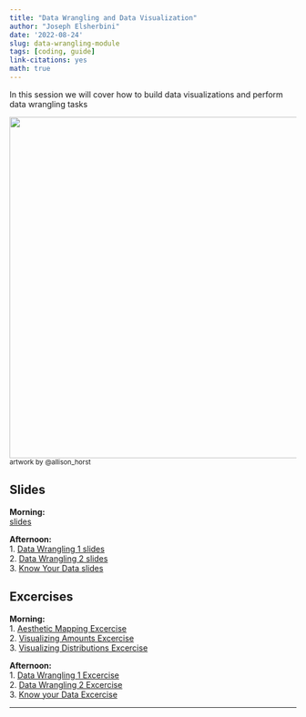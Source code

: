 ```yaml
---
title: "Data Wrangling and Data Visualization"
author: "Joseph Elsherbini"
date: '2022-08-24'
slug: data-wrangling-module
tags: [coding, guide]
link-citations: yes
math: true
---
```




In this session we will cover how to build data visualizations and perform data wrangling tasks

![](/modules/penguins.png){width=600px}  
<small>artwork by @allison_horst</small>

## Slides

**Morning:**  
[slides](/modules/data-visualization-and-data-wrangling.html)

**Afternoon:**  
1. [Data Wrangling 1 slides](/modules/data-wrangling-1.html)  
2. [Data Wrangling 2 slides](/modules/data-wrangling-2.html)  
3. [Know Your Data slides](/modules/know-your-data-1.html)  

## Excercises

**Morning:**  
1. [Aesthetic Mapping Excercise](/exercises/aesthetic-mapping-exercise)  
2. [Visualizing Amounts Excercise](/exercises/visualizing-amounts-exercise)  
3. [Visualizing Distributions Excercise](/exercises/visualizing-distributions-exercise)  

**Afternoon:**  
1. [Data Wrangling 1 Excercise](/exercises/data-wrangling-1-exercise)  
2. [Data Wrangling 2 Excercise](/exercises/data-wrangling-2-exercise)  
3. [Know your Data Excercise](/exercises/know-your-data-exercise)  

------